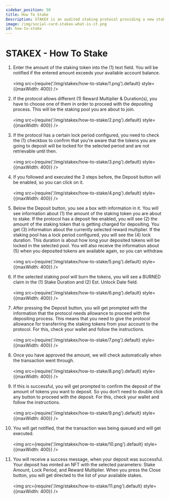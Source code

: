 ```yaml
---
sidebar_position: 50
title: How To Stake
Description: STAKEX is an audited staking protocol providing a new staking methodology, powered by the DEGENX Ecosystem. It's a deployable protocol for projects based on EVM networks like Ethereum, Binance Smart Chain, Base, Arbitrum, Avalanche, and more
image: /img/social-card-stakex-what-is-it.png
id: how-to-stake
---
```


# STAKEX - How To Stake

1. Enter the amount of the staking token into the (1) text field. You will be notified if the entered amount exceeds your available account balance. <br /><br /><img src={require('/img/stakex/how-to-stake/1.png').default} style={{maxWidth: 400}} />

2. If the protocol allows different (1) Reward Multiplier & Duration(s), you have to choose one of them in order to proceed with the depositing process. This will be the staking pool you are about to join. <br /><br /><img src={require('/img/stakex/how-to-stake/2.png').default} style={{maxWidth: 400}} />

3. If the protocol has a certain lock period configured, you need to check the (1) checkbox to confirm that you’re aware that the tokens you are going to deposit will be locked for the selected period and are not retrievable until then. <br /><br /><img src={require('/img/stakex/how-to-stake/3.png').default} style={{maxWidth: 400}} />

4. If you followed and executed the 3 steps before, the Deposit button will be enabled, so you can click on it. <br /><br /><img src={require('/img/stakex/how-to-stake/4.png').default} style={{maxWidth: 400}} />
 
5. Below the Deposit button, you see a box with information in it. You will see information about (1) the amount of the staking token you are about to stake. If the protocol has a deposit fee enabled, you will see (2) the amount of the staking token that is getting charged for depositing. You get (3) information about the currently selected reward multiplier. If the staking pool has a lock period configured, you will see the (4) lock duration. This duration is about how long your deposited tokens will be locked in the selected pool. You will also receive the information about (5) when you deposited tokens are available again, so you can withdraw. <br /><br /><img src={require('/img/stakex/how-to-stake/5.png').default} style={{maxWidth: 400}} />

6. If the selected staking pool will burn the tokens, you will see a BURNED claim in the (1) Stake Duration and (2) Est. Unlock Date field. <br /><br /><img src={require('/img/stakex/how-to-stake/6.png').default} style={{maxWidth: 400}} />

7. After pressing the Deposit button, you will get prompted with the information that the protocol needs allowance to proceed with the depositing process. This means that you need to give the protocol allowance for transferring the staking tokens from your account to the protocol. For this, check your wallet and follow the instructions. <br /><br /><img src={require('/img/stakex/how-to-stake/7.png').default} style={{maxWidth: 400}} />

8. Once you have approved the amount, we will check automatically when the transaction went through. <br /><br /><img src={require('/img/stakex/how-to-stake/8.png').default} style={{maxWidth: 400}} />

9. If this is successful, you will get prompted to confirm the deposit of the amount of tokens you want to deposit. So you don’t need to double click any button to proceed with the deposit. For this, check your wallet and follow the instructions. <br /><br /><img src={require('/img/stakex/how-to-stake/9.png').default} style={{maxWidth: 400}} />

10. You will get notified, that the transaction was being queued and will get executed. <br /><br /><img src={require('/img/stakex/how-to-stake/10.png').default} style={{maxWidth: 400}} />

11. You will receive a success message, when your deposit was successful. Your deposit has minted an NFT with the selected parameters: Stake Amount, Lock Period, and Reward Multiplier. When you press the Close button, you will get directed to the list of your available stakes. <br /><br /><img src={require('/img/stakex/how-to-stake/11.png').default} style={{maxWidth: 400}} />
